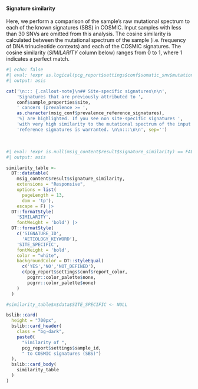 #### Signature similarity

Here, we perform a comparison of the sample's raw mutational spectrum to each of the known signatures (SBS) in COSMIC. Input samples with less than 30 SNVs are omitted from this analysis. The cosine similarity is calculated between the mutational spectrum of the sample (i.e. frequency of DNA trinucleotide contexts) and each of the COSMIC signatures. The cosine similarity (*SIMILARITY* column below) ranges from 0 to 1, where 1 indicates a perfect match.

```r
#| echo: false
#| eval: !expr as.logical(pcg_report$settings$conf$somatic_snv$mutational_signatures$all_reference_signatures) == FALSE
#| output: asis

cat('\n::: {.callout-note}\n## Site-specific signatures\n\n',
    'Signatures that are previously attributed to ',
    conf$sample_properties$site,
    ' cancers (prevalence >= ', 
    as.character(msig_conf$prevalence_reference_signatures),
    '%) are highlighted. If you see non site-specific signatures ',
    'with very high similarity to the mutational spectrum of the input sample, a re-run of the fitting procedure using all ',
    'reference signatures is warranted. \n\n:::\n\n', sep='')
```

<br>

```r
#| eval: !expr is.null(msig_content$result$signature_similarity) == FALSE
#| output: asis

similarity_table <- 
  DT::datatable(
    msig_content$result$signature_similarity,
    extensions = "Responsive",
    options = list(
      pageLength = 13,
      dom = 'tp'),
    escape = F) |>
  DT::formatStyle(
    'SIMILARITY',
    fontWeight = 'bold') |>
  DT::formatStyle(
    c('SIGNATURE_ID',
      'AETIOLOGY_KEYWORD'),
    'SITE_SPECIFIC',
    fontWeight = 'bold',
    color = "white",
    backgroundColor = DT::styleEqual(
      c('YES','NO','NOT_DEFINED'), 
      c(pcg_report$settings$conf$report_color,
        pcgrr::color_palette$none,
        pcgrr::color_palette$none)
    )
  )

#similarity_table$x$data$SITE_SPECIFIC <- NULL

bslib::card(
  height = "700px",
  bslib::card_header(
    class = "bg-dark",
    paste0(
      "Similarity of ",
      pcg_report$settings$sample_id,
      " to COSMIC signatures (SBS)")
  ),
  bslib::card_body(
    similarity_table
  )
)



```

<br>
